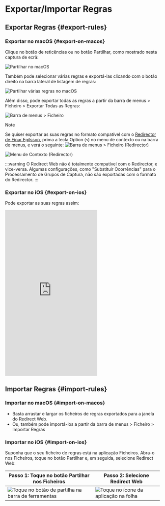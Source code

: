 # Exportar/Importar Regras

## Exportar Regras {#export-rules}

### Exportar no macOS {#export-on-macos}

Clique no botão de reticências ou no botão Partilhar, como mostrado nesta captura de ecrã:

![Partilhar no macOS](/img/share-on-macos.png)

Também pode selecionar várias regras e exportá-las clicando com o botão direito na barra lateral de listagem de regras:

![Partilhar várias regras no macOS](/img/multiselect-on-macos.png)

Além disso, pode exportar todas as regras a partir da barra de menus > Ficheiro > Exportar Todas as Regras:

![Barra de menus > Ficheiro](/img/menubar-file.png)

> [!NOTE]
> Se quiser exportar as suas regras no formato compatível com o [Redirector de Einar Egilsson](https://einaregilsson.com/redirector/), prima a tecla Option (`⌥`) no menu de contexto ou na barra de menus, e verá o seguinte:
> ![Barra de menus > Ficheiro (Redirector)](/img/menubar-file-redirector.png)
>
> ![Menu de Contexto (Redirector)](/img/context-menu-redirector.png)
>
> :::warning
> O Redirect Web não é totalmente compatível com o Redirector, e vice-versa. Algumas configurações, como "Substituir Ocorrências" para o Processamento de Grupos de Captura, não são exportadas com o formato do Redirector.
> :::

### Exportar no iOS {#export-on-ios}

Pode exportar as suas regras assim:

<iframe height="540" src="https://www.youtube.com/embed/uQ6-SLEMlT4" title="Vídeo de Demonstração iOS para exportar regras (YouTube)" frameborder="0" allow="accelerometer; autoplay; clipboard-write; encrypted-media; gyroscope; picture-in-picture; web-share" allowfullscreen></iframe>

## Importar Regras {#import-rules}

### Importar no macOS {#import-on-macos}

- Basta arrastar e largar os ficheiros de regras exportados para a janela do Redirect Web.
- Ou, também pode importá-los a partir da barra de menus > Ficheiro > Importar Regras

### Importar no iOS {#import-on-ios}

Suponha que o seu ficheiro de regras está na aplicação Ficheiros. Abra-o nos Ficheiros, toque no botão Partilhar e, em seguida, selecione Redirect Web:

| Passo 1: Toque no botão Partilhar nos Ficheiros                                     | Passo 2: Selecione Redirect Web                                         |
| ------------------------------------------------------------------------- | ------------------------------------------------------------------- |
| ![Toque no botão de partilha na barra de ferramentas](/img/files-share-ios.png) | ![Toque no ícone da aplicação na folha](/img/share-sheet-ios.png) |